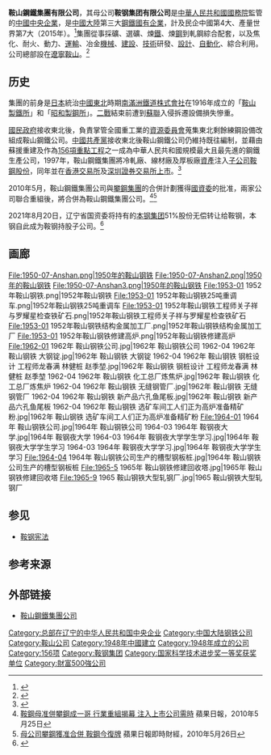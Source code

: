 {{distinguish|馬鋼集團}}
{{Infobox Company |
  company_name = 鞍山鋼鐵集團有限公司 |
  company_logo = [[File:Ansteel.gif|File:Ansteel.gif]] |
  company_type = [[中國中央企業|中國中央企業]]、[[国有独资企业|国有独资企业]] |
  company_slogan =  |
  industry = [[鋼鐵|鋼鐵]] |
  foundation = {{start date and age|1948}} |
  location = {{CHN}}[[辽宁省|辽宁省]][[鞍山市|鞍山市]][[铁西区_(鞍山市)|铁西区]]环钢路1号 |
  subsid = [[鞍鋼股份|鞍鋼股份]]|
  homepage = [http://www.ansteelgroup.com/ 鞍山鋼鐵集團公司]
}}

'''鞍山鋼鐵集團有限公司'''，其母公司'''鞍钢集团有限公司'''是[[國務院國有資產監督管理委員會|中華人民共和國國務院]]監管的[[中央企业|中國中央企業]]，是[[中國大陸|中國大陸]]第三大[[鋼鐵|鋼鐵]][[國有企業|國有企業]]，計及民企中國第4大、產量世界第7大（2015年）。<ref>{{cite web|title=2014年主要钢铁公司产量排名|url=https://www.worldsteel.org/zh/statistics/top-producers.html|accessdate=2015-12-14|publisher=国际钢铁协会|archiveurl=https://web.archive.org/web/20151222133740/https://www.worldsteel.org/zh/statistics/top-producers.html|archivedate=2015-12-22|deadurl=yes}}</ref>集團從事採礦、選礦、煉[[鐵|鐵]]、煉[[鋼|鋼]]到軋鋼綜合配套，以及焦化、耐火、動力、[[運輸|運輸]]、冶金[[機械|機械]]、[[建設|建設]]、[[技術|技術]]研發、[[設計|設計]]、[[自動化|自動化]]、綜合利用。公司總部設在[[辽宁省|遼寧]][[鞍山市|鞍山]]。<ref>{{Cite web|title=企业简介|url=http://www.ansteelgroup.com/gywm/qyjj|access-date=2021-08-26|work=www.ansteelgroup.com|archive-date=2022-01-29|archive-url=https://web.archive.org/web/20220129142300/http://www.ansteelgroup.com/gywm/qyjj|dead-url=no}}</ref>

==历史 ==
集團的前身是[[日本|日本]]統治[[中國東北|中國東北]]時期[[南滿洲鐵道株式會社|南滿洲鐵道株式會社]]在1916年成立的「[[鞍山製鐵所|鞍山製鐵所]]」和「[[昭和製鋼所|昭和製鋼所]]」。[[二戰|二戰]]結束前遭到[[蘇聯|蘇聯]]入侵拆遷設備損失慘重。

[[國民政府|國民政府]]接收東北後，負責掌管全國重工業的[[資源委員會|資源委員會]]蒐集東北剩餘練鋼設備改組成鞍山鋼鐵公司。[[中國共產黨|中國共產黨]]接收東北後鞍山鋼鐵公司仍維持既往編制，並藉由蘇援重建及作為[[156項重點工程|156項重點工程]]之一成為中華人民共和國規模最大且最先進的鋼鐵生產公司，1997年，鞍山鋼鐵集團將冷軋廠、線材廠及厚板廠[[資產|資產]]注入[[子公司|子公司]][[鞍鋼股份|鞍鋼股份]]，同年並在[[香港交易所|香港交易所]]及[[深圳證券交易所|深圳證券交易所]][[上市公司|上市]]。<ref>{{Cite web|title=鞍钢股份(000898)公司资料_新浪财经_新浪网|url=http://money.finance.sina.com.cn/corp/go.php/vCI_CorpInfo/stockid/000898.phtml|access-date=2021-08-26|work=money.finance.sina.com.cn|archive-date=2020-11-29|archive-url=https://web.archive.org/web/20201129030340/http://money.finance.sina.com.cn/corp/go.php/vCI_CorpInfo/stockid/000898.phtml|dead-url=no}}</ref>

2010年5月，鞍山鋼鐵集團公司與[[攀鋼集團|攀鋼集團]]的合併計劃獲得[[国务院国有资产监督管理委员会|國資委]]的批准，兩家公司聯合重組後，將合併為鞍山鋼鐵集團公司。<ref>[http://hk.apple.nextmedia.com/template/apple/art_main.php?iss_id=20100525&sec_id=15307&subsec=15320&art_id=14064668 鞍鋼母准併攀鋼成一哥 行業重組揭幕 注入上市公司需時] 蘋果日報，2010年5月25日</ref><ref>[http://hk.apple.nextmedia.com/realtime/art_main.php?iss_id=20100526&sec_id=7015342&subsec=6996645&art_id=14069604 母公司攀鋼獲准合併 鞍鋼今復牌] 蘋果日報即時財經，2010年5月26日</ref>

2021年8月20日，辽宁省国资委将持有的[[本钢集团|本钢集团]]51%股份无偿转让给鞍钢，本钢自此成为鞍钢持股子公司。<ref>{{cite news|title=鞍钢重组本钢工作正式启动|author=李晛|url=https://www.163.com/dy/article/GHRSCF440514R9KD.html|accessdate=2021-08-20|agency=中国新闻网|publisher=网易|date=2021-08-20|archive-date=2021-08-20|archive-url=https://web.archive.org/web/20210820080948/https://www.163.com/dy/article/GHRSCF440514R9KD.html|dead-url=no}}</ref>

==画廊 ==
<gallery>
File:1950-07-Anshan.png|1950年的鞍山钢铁
File:1950-07-Anshan2.png|1950年的鞍山钢铁
File:1950-07-Anshan3.png|1950年的鞍山钢铁
File:1953-01 1952年鞍山钢铁.png|1952年鞍山钢铁
File:1953-01 1952年鞍山钢铁25吨重调车.png|1952年鞍山钢铁25吨重调车
File:1953-01 1952年鞍山钢铁工程师关子祥与罗耀星检查铁矿石.png|1952年鞍山钢铁工程师关子祥与罗耀星检查铁矿石
File:1953-01 1952年鞍山钢铁结构金属加工厂.png|1952年鞍山钢铁结构金属加工厂
File:1953-01 1952年鞍山钢铁修建高炉.png|1952年鞍山钢铁修建高炉
File:1962-01 1962年 鞍山钢铁公司.jpg|1962年 鞍山钢铁公司
1962-04 1962年 鞍山钢铁 大钢锭.jpg|1962年 鞍山钢铁 大钢锭
1962-04 1962年 鞍山钢铁 钢桩设计 工程师龙春满 林健桩 赵季堃.jpg|1962年 鞍山钢铁 钢桩设计 工程师龙春满 林健桩 赵季堃
1962-04 1962年 鞍山钢铁 化工总厂炼焦炉.jpg|1962年 鞍山钢铁 化工总厂炼焦炉
1962-04 1962年 鞍山钢铁 无缝钢管厂.jpg|1962年 鞍山钢铁 无缝钢管厂
1962-04 1962年 鞍山钢铁 新产品六孔鱼尾板.jpg|1962年 鞍山钢铁 新产品六孔鱼尾板
1962-04 1962年 鞍山钢铁 选矿车间工人们正为高炉准备精矿粉.jpg|1962年 鞍山钢铁 选矿车间工人们正为高炉准备精矿粉
File:1964-01 1964年 鞍山钢铁公司.jpg|1964年 鞍山钢铁公司
1964-03 1964年 鞍钢夜大学.jpg|1964年 鞍钢夜大学
1964-03 1964年 鞍钢夜大学学生学习.jpg|1964年 鞍钢夜大学学生学习
1964-03 1964年 鞍钢夜大学学习.jpg|1964年 鞍钢夜大学学生学习
File:1964-04 1964年 鞍山钢铁公司生产的槽型钢板桩.jpg|1964年 鞍山钢铁公司生产的槽型钢板桩
File:1965-5 1965年 鞍山钢铁修建回收塔.jpg|1965年 鞍山钢铁修建回收塔
File:1965-9 1965 鞍山钢铁大型轧钢厂.jpg|1965 鞍山钢铁大型轧钢厂
</gallery>

==参见==
*[[鞍钢宪法|鞍钢宪法]]

== 参考来源 ==
{{reflist}}

== 外部链接 ==
*[http://www.ansteelgroup.com/ 鞍山鋼鐵集團公司] {{Wayback|url=http://www.ansteelgroup.com/ |date=20210516181922 }}
{{国有重要骨干企业}}
{{156項重點工程}}
[[Category:总部在辽宁的中华人民共和国中央企业|Category:总部在辽宁的中华人民共和国中央企业]]
[[Category:中国大陆钢铁公司|Category:中国大陆钢铁公司]]
[[Category:鞍山公司|Category:鞍山公司]]
[[Category:1948年中國建立|Category:1948年中國建立]]
[[Category:1948年成立的公司|Category:1948年成立的公司]]
[[Category:156项|Category:156项]]
[[Category:鞍钢集团|Category:鞍钢集团]]
[[Category:国家科学技术进步奖一等奖获奖单位|Category:国家科学技术进步奖一等奖获奖单位]]
[[Category:財富500強公司|Category:財富500強公司]]